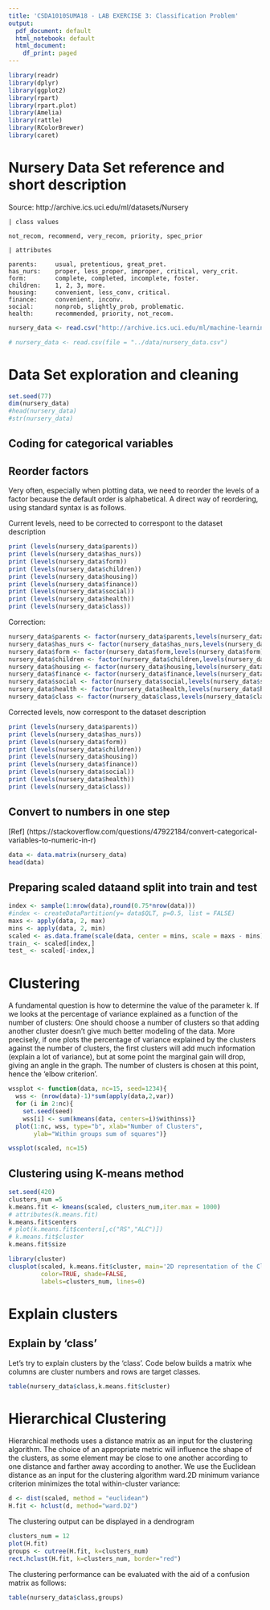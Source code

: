 ```yaml
---
title: 'CSDA1010SUMA18 - LAB EXERCISE 3: Classification Problem'
output:
  pdf_document: default
  html_notebook: default
  html_document:
    df_print: paged
---
```



```r
library(readr)
library(dplyr)
library(ggplot2)
library(rpart)
library(rpart.plot)
library(Amelia)
library(rattle)
library(RColorBrewer)
library(caret)
```

# Nursery Data Set reference and short description

Source: http://archive.ics.uci.edu/ml/datasets/Nursery

```
| class values

not_recom, recommend, very_recom, priority, spec_prior

| attributes

parents:     usual, pretentious, great_pret.
has_nurs:    proper, less_proper, improper, critical, very_crit.
form:        complete, completed, incomplete, foster.
children:    1, 2, 3, more.
housing:     convenient, less_conv, critical.
finance:     convenient, inconv.
social:      nonprob, slightly_prob, problematic.
health:      recommended, priority, not_recom.
```


```r
nursery_data <- read.csv("http://archive.ics.uci.edu/ml/machine-learning-databases/nursery/nursery.data", header = FALSE, col.names = c("parents","has_nurs","form","children","housing","finance","social","health","class"))

# nursery_data <- read.csv(file = "../data/nursery_data.csv")
```

# Data Set exploration and cleaning
```r
set.seed(77)
dim(nursery_data)
#head(nursery_data)
#str(nursery_data)

```

## Coding for categorical variables

## Reorder factors

Very often, especially when plotting data, we need to reorder the levels of a factor because the default order is alphabetical. A direct way of reordering, using standard syntax is as follows.

Current levels, need to be corrected to correspont to the dataset description
```r
print (levels(nursery_data$parents))
print (levels(nursery_data$has_nurs))
print (levels(nursery_data$form))
print (levels(nursery_data$children))
print (levels(nursery_data$housing))
print (levels(nursery_data$finance))
print (levels(nursery_data$social))
print (levels(nursery_data$health))
print (levels(nursery_data$class))
```

Correction:
```r
nursery_data$parents <- factor(nursery_data$parents,levels(nursery_data$parents)[c(3,2,1)])
nursery_data$has_nurs <- factor(nursery_data$has_nurs,levels(nursery_data$has_nurs)[c(4,3,2,1,5)])
nursery_data$form <- factor(nursery_data$form,levels(nursery_data$form)[c(1,2,4,3)])
nursery_data$children <- factor(nursery_data$children,levels(nursery_data$children)[c(1,2,3,4)])
nursery_data$housing <- factor(nursery_data$housing,levels(nursery_data$housing)[c(1,3,2)])
nursery_data$finance <- factor(nursery_data$finance,levels(nursery_data$finance)[c(1,2)])
nursery_data$social <- factor(nursery_data$social,levels(nursery_data$social)[c(1,3,2)])
nursery_data$health <- factor(nursery_data$health,levels(nursery_data$health)[c(1,3,2)])
nursery_data$class <- factor(nursery_data$class,levels(nursery_data$class)[c(1,3,5,2,4)])
```

Corrected levels, now correspont to the dataset description
```r
print (levels(nursery_data$parents))
print (levels(nursery_data$has_nurs))
print (levels(nursery_data$form))
print (levels(nursery_data$children))
print (levels(nursery_data$housing))
print (levels(nursery_data$finance))
print (levels(nursery_data$social))
print (levels(nursery_data$health))
print (levels(nursery_data$class))
```

## Convert to numbers in one step
[Ref] (https://stackoverflow.com/questions/47922184/convert-categorical-variables-to-numeric-in-r)
```r
data <- data.matrix(nursery_data)
head(data)
```

## Preparing scaled dataand split into train and test
```r
index <- sample(1:nrow(data),round(0.75*nrow(data)))
#index <- createDataPartition(y= data$QLT, p=0.5, list = FALSE)
maxs <- apply(data, 2, max) 
mins <- apply(data, 2, min)
scaled <- as.data.frame(scale(data, center = mins, scale = maxs - mins))
train_ <- scaled[index,]
test_ <- scaled[-index,]
```

# Clustering

A fundamental question is how to determine the value of the parameter k. 
If we looks at the percentage of variance explained as a function of the number of clusters: 
One should choose a number of clusters so that adding another cluster doesn't give much better 
modeling of the data. More precisely, if one plots the percentage of variance explained by the 
clusters against the number of clusters, the first clusters will add much information 
(explain a lot of variance), but at some point the marginal gain will drop, 
giving an angle in the graph. The number of clusters is chosen at this point, hence the 'elbow criterion'.

```r
wssplot <- function(data, nc=15, seed=1234){
  wss <- (nrow(data)-1)*sum(apply(data,2,var))
  for (i in 2:nc){
    set.seed(seed)
    wss[i] <- sum(kmeans(data, centers=i)$withinss)}
  plot(1:nc, wss, type="b", xlab="Number of Clusters",
       ylab="Within groups sum of squares")}

wssplot(scaled, nc=15) 
```

## Clustering using K-means method
```r
set.seed(420)
clusters_num =5
k.means.fit <- kmeans(scaled, clusters_num,iter.max = 1000)
# attributes(k.means.fit)
k.means.fit$centers
# plot(k.means.fit$centers[,c("RS","ALC")])
# k.means.fit$cluster
k.means.fit$size
```


```r
library(cluster)
clusplot(scaled, k.means.fit$cluster, main='2D representation of the Cluster solution',
         color=TRUE, shade=FALSE,
         labels=clusters_num, lines=0)
```

# Explain clusters

## Explain by 'class' 

Let's try to explain clusters by the 'class'. Code below builds a matrix whe columns are cluster numbers and rows are target classes.

```r
table(nursery_data$class,k.means.fit$cluster)
```

# Hierarchical Clustering

Hierarchical methods uses a distance matrix as an input for the clustering algorithm. 
The choice of an appropriate metric will influence the shape of the clusters, as some element
may be close to one another according to one distance and farther away according to another.
We use the Euclidean distance as an input for the clustering algorithm 
ward.2D minimum variance criterion minimizes the total within-cluster variance:

```r
d <- dist(scaled, method = "euclidean")
H.fit <- hclust(d, method="ward.D2")
```

The clustering output can be displayed in a dendrogram

```r
clusters_num = 12
plot(H.fit)
groups <- cutree(H.fit, k=clusters_num)
rect.hclust(H.fit, k=clusters_num, border="red") 
```

The clustering performance can be evaluated with the aid of a confusion matrix as follows:

```r
table(nursery_data$class,groups)
```
